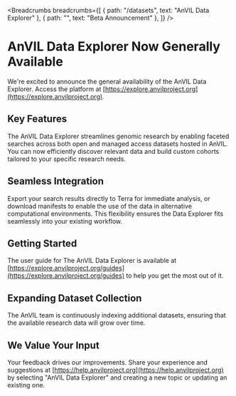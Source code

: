 <Breadcrumbs
  breadcrumbs={[
    { path: "/datasets", text: "AnVIL Data Explorer" },
    { path: "", text: "Beta Announcement" },
  ]}
/>

# AnVIL Data Explorer Now Generally Available

We're excited to announce the general availability of the AnVIL Data Explorer. Access the platform at [https://explore.anvilproject.org](https://explore.anvilproject.org).

## Key Features

The AnVIL Data Explorer streamlines genomic research by enabling faceted searches across both open and managed access datasets hosted in AnVIL. You can now efficiently discover relevant data and build custom cohorts tailored to your specific research needs.

## Seamless Integration

Export your search results directly to Terra for immediate analysis, or download manifests to enable the use of the data in alternative computational environments. This flexibility ensures the Data Explorer fits seamlessly into your existing workflow.

## Getting Started

The user guide for The AnVIL Data Explorer is available at [https://explore.anvilproject.org/guides](https://explore.anvilproject.org/guides) to help you get the most out of it.

## Expanding Dataset Collection

The AnVIL team is continuously indexing additional datasets, ensuring that the available research data will grow over time.

## We Value Your Input

Your feedback drives our improvements. Share your experience and suggestions at [https://help.anvilproject.org](https://help.anvilproject.org) by selecting "AnVIL Data Explorer" and creating a new topic or updating an existing one.
